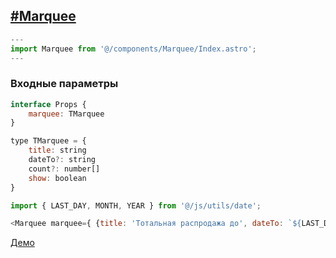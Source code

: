 ## [#Marquee](#marquee)

```js
---
import Marquee from '@/components/Marquee/Index.astro';
---
```

### Входные параметры

```js
interface Props {
	marquee: TMarquee
}

type TMarquee = {
	title: string
	dateTo?: string
	count?: number[]
	show: boolean
}
```

```js
import { LAST_DAY, MONTH, YEAR } from '@/js/utils/date';

<Marquee marquee={ {title: 'Тотальная распродажа до', dateTo: `${LAST_DAY}.${MONTH}.${YEAR}`, count: [1,2,3,4,5,6,7,8], show: true} } />
```

[Демо](/guide/demo/marquee/)